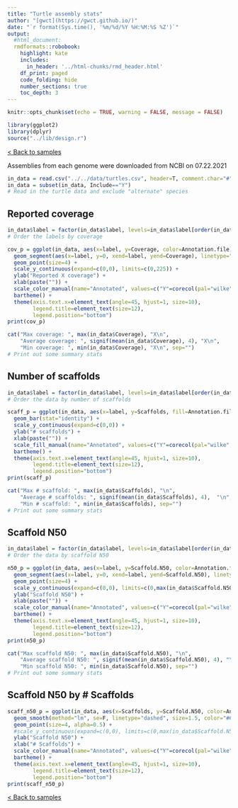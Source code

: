 ```yaml
---
title: "Turtle assembly stats"
author: "[gwct](https://gwct.github.io/)"
date: "`r format(Sys.time(), '%m/%d/%Y %H:%M:%S %Z')`"
output:
  #html_document:
  rmdformats::robobook:
    highlight: kate
    includes:
      in_header: '../html-chunks/rmd_header.html'
    df_print: paged
    code_folding: hide
    number_sections: true
    toc_depth: 3
---
```


```r
knitr::opts_chunk$set(echo = TRUE, warning = FALSE, message = FALSE)

library(ggplot2)
library(dplyr)
source("../lib/design.r")
```

[< Back to samples](index.html)

Assemblies from each genome were downloaded from NCBI on 07.22.2021

```r
in_data = read.csv("../../data/turtles.csv", header=T, comment.char="#")
in_data = subset(in_data, Include=="Y")
# Read in the turtle data and exclude "alternate" species
```

## Reported coverage

```r
in_data$label = factor(in_data$label, levels=in_data$label[order(in_data$Coverage, decreasing=T)])
# Order the labels by coverage

cov_p = ggplot(in_data, aes(x=label, y=Coverage, color=Annotation.file)) +
  geom_segment(aes(x=label, y=0, xend=label, yend=Coverage), linetype="dotted", color="#666666") +
  geom_point(size=4) +
  scale_y_continuous(expand=c(0,0), limits=c(0,225)) +
  ylab("Reported X coverage") +
  xlab(paste("")) +
  scale_color_manual(name="Annotated", values=c("Y"=corecol(pal="wilke", numcol=1, offset=1), "N"=corecol(pal="wilke", numcol=1))) +
  bartheme() +
  theme(axis.text.x=element_text(angle=45, hjust=1, size=10),
        legend.title=element_text(size=12),
        legend.position="bottom")
print(cov_p)

cat("Max coverage: ", max(in_data$Coverage), "X\n",
    "Average coverage: ", signif(mean(in_data$Coverage), 4), "X\n",
    "Min coverage: ", min(in_data$Coverage), "X\n", sep="")
# Print out some summary stats
```

## Number of scaffolds

```r
in_data$label = factor(in_data$label, levels=in_data$label[order(in_data$Scaffolds, decreasing=T)])
# Order the data by number of scaffolds

scaff_p = ggplot(in_data, aes(x=label, y=Scaffolds, fill=Annotation.file)) +
  geom_bar(stat="identity") +
  scale_y_continuous(expand=c(0,0)) +
  ylab("# scaffolds") +
  xlab(paste("")) +
  scale_fill_manual(name="Annotated", values=c("Y"=corecol(pal="wilke", numcol=1, offset=1), "N"=corecol(pal="wilke", numcol=1))) +
  bartheme() +
  theme(axis.text.x=element_text(angle=45, hjust=1, size=10),
        legend.title=element_text(size=12),
        legend.position="bottom")
print(scaff_p)

cat("Max # scaffold: ", max(in_data$Scaffolds), "\n",
    "Average # scaffolds: ", signif(mean(in_data$Scaffolds), 4),  "\n",
    "Min # scaffold: ", min(in_data$Scaffolds), sep="")
# Print out some summary stats
```

## Scaffold N50

```r
in_data$label = factor(in_data$label, levels=in_data$label[order(in_data$Scaffold.N50, decreasing=T)])
# Order the data by scaffold N50

n50_p = ggplot(in_data, aes(x=label, y=Scaffold.N50, color=Annotation.file)) +
  geom_segment(aes(x=label, y=0, xend=label, yend=Scaffold.N50), linetype="dotted", color="#666666") +
  geom_point(size=4) +
  scale_y_continuous(expand=c(0,0), limits=c(0,max(in_data$Scaffold.N50, na.rm=T) + 7500000)) +
  ylab("Scaffold N50") +
  xlab(paste("")) +
  scale_color_manual(name="Annotated", values=c("Y"=corecol(pal="wilke", numcol=1, offset=1), "N"=corecol(pal="wilke", numcol=1))) +
  bartheme() +
  theme(axis.text.x=element_text(angle=45, hjust=1, size=10),
        legend.title=element_text(size=12),
        legend.position="bottom")
print(n50_p)

cat("Max scaffold N50: ", max(in_data$Scaffold.N50), "\n",
    "Average scaffold N50: ", signif(mean(in_data$Scaffold.N50), 4), "\n",
    "Min scaffold N50: ", min(in_data$Scaffold.N50), sep="")
# Print out some summary stats
```

## Scaffold N50 by # Scaffolds

```r
scaff_n50_p = ggplot(in_data, aes(x=Scaffolds, y=Scaffold.N50, color=Annotation.file)) +
  geom_smooth(method="lm", se=F, linetype="dashed", size=1.5, color="#666666") +
  geom_point(size=4, alpha=0.5) +
  #scale_y_continuous(expand=c(0,0), limits=c(0,max(in_data$Scaffold.N50) + 7500000)) +
  ylab("Scaffold N50") +
  xlab("# Scaffolds") +
  scale_color_manual(name="Annotated", values=c("Y"=corecol(pal="wilke", numcol=1, offset=1), "N"=corecol(pal="wilke", numcol=1))) +
  bartheme() +
  theme(axis.text.x=element_text(angle=45, hjust=1, size=10),
        legend.title=element_text(size=12),
        legend.position="bottom")
print(scaff_n50_p)
```

[< Back to samples](index.html)